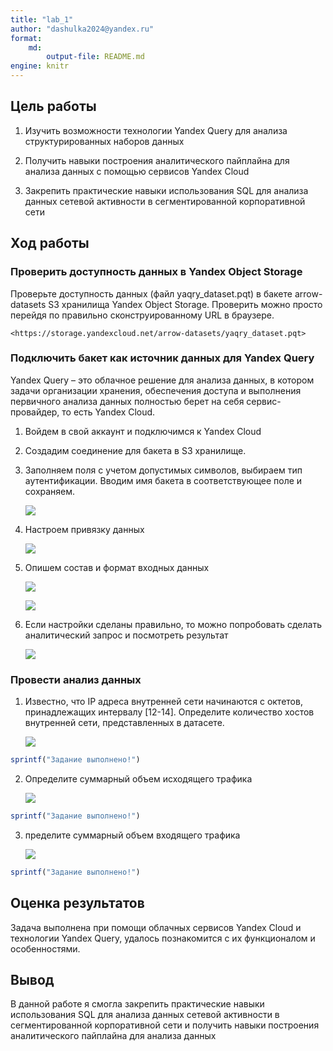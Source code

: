 ```yaml
---
title: "lab_1"
author: "dashulka2024@yandex.ru"
format: 
    md:
        output-file: README.md
engine: knitr
---
```


## Цель работы

1.  Изучить возможности технологии Yandex Query для анализа структурированных наборов данных

2.  Получить навыки построения аналитического пайплайна для анализа данных с помощью сервисов Yandex Cloud

3.  Закрепить практические навыки использования SQL для анализа данных сетевой активности в сегментированной корпоративной сети

## Ход работы

### Проверить доступность данных в Yandex Object Storage

Проверьте доступность данных (файл yaqry_dataset.pqt) в бакете arrow-datasets S3 хранилища Yandex Object Storage. Проверить можно просто перейдя по правильно сконструированному URL в браузере.

```         
<https://storage.yandexcloud.net/arrow-datasets/yaqry_dataset.pqt>
```

### Подключить бакет как источник данных для Yandex Query

Yandex Query -- это облачное решение для анализа данных, в котором задачи организации хранения, обеспечения доступа и выполнения первичного анализа данных полностью берет на себя сервис-провайдер, то есть Yandex Cloud.

1.  Войдем в свой аккаунт и подключимся к Yandex Cloud

2.  Создадим соединение для бакета в S3 хранилище.

3.  Заполняем поля с учетом допустимых символов, выбираем тип аутентификации. Вводим имя бакета в соответствующее поле и сохраняем.

    ![](screens/1.png)

4.  Настроем привязку данных

    ![](screens/2.png)

5.  Опишем состав и формат входных данных

    ![](screens/3.png)

    ![](screens/4.png)

6.  Если настройки сделаны правильно, то можно попробовать сделать аналитический запрос и посмотреть результат

    ![](screens/5.png)

### Провести анализ данных

1.  Известно, что IP адреса внутренней сети начинаются с октетов, принадлежащих интервалу \[12-14\]. Определите количество хостов внутренней сети, представленных в датасете.

    ![](screens/6.png)

```r
sprintf("Задание выполнено!")
```

2.  Определите суммарный объем исходящего трафика

    ![](screens/7.png)

```r
sprintf("Задание выполнено!")
```

3.  пределите суммарный объем входящего трафика

    ![](screens/8.png)

```r
sprintf("Задание выполнено!")
```

## Оценка результатов

Задача выполнена при помощи облачных сервисов Yandex Cloud и технологии Yandex Query, удалось познакомится с их функционалом и особенностями.

## Вывод

В данной работе я смогла закрепить практические навыки использования SQL для анализа данных сетевой активности в сегментированной корпоративной сети и получить навыки построения аналитического пайплайна для анализа данных
